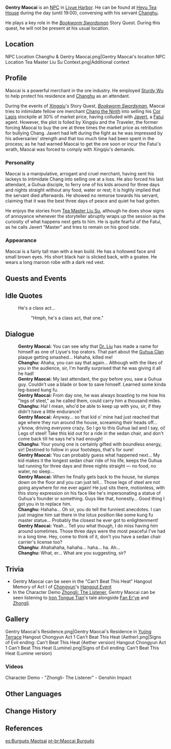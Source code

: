 {{Character Infobox
|image            = NPC Gentry Maocai.png
|region           = Liyue
|type             = NPC
|voiceEN          = [[imdb:nm2271635|Beau Marie]]<ref>Twitter: [https://twitter.com/man_e_voices/status/1477324613336002560 EN VA Self Announcement]</ref>
}}
'''Gentry Maocai''' {{Lang|zh=茂才公|zh_rm=Màocái Gōng}} is an [[NPC]] in [[Liyue Harbor]]. He can be found at [[Heyu Tea House]] during the day (until 19:00), conversing with his servant [[Changhu]].

He plays a key role in the ''[[Bookworm Swordsman]]'' Story Quest. During this quest, he will not be present at his usual location.

==Location==
<gallery>
NPC Location Changhu & Gentry Maocai.png|Gentry Maocai's location
NPC Location Tea Master Liu Su Context.png|Additional context
</gallery>

==Profile==
Maocai is a powerful merchant in the ore industry. He employed [[Sturdy Wu]] to help protect his residence and [[Changhu]] as an attendant.

During the events of [[Xingqiu]]'s Story Quest, ''[[Bookworm Swordsman]]'', Maocai tries to intimidate fellow ore merchant [[Chang the Ninth]] into selling his [[Cor Lapis]] stockpile at 30% of market price, having colluded with [[Javert]], a [[Fatui]] agent. However, the plot is foiled by Xingqiu and the Traveler, the former forcing Maocai to buy the ore at three times the market price as retribution for bullying Chang. Javert had left during the fight as he was impressed by his adversaries' strength and that too much time had been spent in the process; as he had warned Maocai to get the ore soon or incur the Fatui's wrath, Maocai was forced to comply with Xingqiu's demands.

===Personality===
Maocai is a manipulative, arrogant and cruel merchant, having sent his lackeys to intimidate Chang into selling ore at a loss. He also forced his last attendant, a Guhua disciple, to ferry one of his kids around for three days and nights straight without any food, water or rest; it is highly implied that the servant died afterwards. He showed no remorse towards his servant, claiming that it was the best three days of peace and quiet he had gotten.

He enjoys the stories from [[Tea Master Liu Su]], although he does show signs of annoyance whenever the storyteller abruptly wraps up the session as the curiosity of what happens next gets to him. He is quite fearful of the Fatui, as he calls Javert "Master" and tries to remain on his good side.

===Appearance===
Maocai is a fairly tall man with a lean build. He has a hollowed face and small brown eyes. His short black hair is slicked back, with a goatee. He wears a long maroon robe with a dark red vest.

==Quests and Events==
{{Quests and Events}}

==Idle Quotes==
{{Dialogue start}}
: {{DIcon|Idle}} He's a class act...
:: {{A|VO Gentry Maocai 01.ogg}} "Hmph, he's a class act, that one."
{{Dialogue end}}

==Dialogue==
{{Dialogue start}}
:'''Gentry Maocai:''' You can see why that [[Tea Master Liu Su|Dr. Liu]] has made a name for himself as one of Liyue's top orators. That part about the [[Guhua Clan]] plaque getting smashed... Hahaha, killed me!
:'''Changhu:''' Ahaha, you can say that again... Although with the likes of you in the audience, sir, I'm hardly surprised that he was giving it all he had!
:'''Gentry Maocai:''' My last attendant, the guy before you, saw a Guhua guy. Couldn't use a blade or bow to save himself. Learned some kinda leg-based kung fu.
:'''Gentry Maocai:''' From day one, he was always boasting to me how his "legs of steel," as he called them, could carry him a thousand miles.
:'''Changhu:''' Ha! I mean, who'd be able to keep up with you, sir, if they didn't have a little endurance?
:'''Gentry Maocai:''' Anyway... so that kid o' mine had just reached that age where they run around the house, screaming their heads off... y'know, driving everyone crazy. So I go to this Guhua lad and I say, oi! Legs of steel! Take this kid out for a ride in the sedan chair, and don't come back till he says he's had enough!
:'''Changhu:''' Your young one is certainly gifted with boundless energy, sir! Destined to follow in your footsteps, that's for sure!
:'''Gentry Maocai:''' You can probably guess what happened next... My kid makes it the longest sedan chair ride of his life, keeps the Guhua lad running for three days and three nights straight &mdash; no food, no water, no sleep...
:'''Gentry Maocai:''' When he finally gets back to the house, he slumps down on the floor and you can just tell... Those legs of steel are not going anywhere for me ever again! He just sits there, motionless, with this stony expression on his face like he's impersonating a statue of Guhua's founder or something. Guys like that, honestly... Good thing I got you in to replace him.
:'''Changhu:''' Hahaha... Oh sir, you do tell the funniest anecdotes. I can just imagine him sat<!--in-game typo--> there in the lotus position like some kung fu master statue... Probably the closest he ever got to enlightenment!
:'''Gentry Maocai:''' Yeah... Tell you what though, I do miss having him around sometimes. Those three days were the most peaceful I've had in a long time. Hey, come to think of it, don't you have a sedan chair carrier's license too?
:'''Changhu:''' Ahahahaha, hahaha... haha... ha. Ah...
:'''Changhu:''' What, er... What are you suggesting, sir?
{{Dialogue end}}

==Trivia==
* Gentry Maocai can be seen in the "Can't Beat This Heat" Hangout Memory of Act I of [[Chongyun]]'s [[Hangout Event]]
* In the Character Demo [https://youtu.be/4oBpaBEMBIM Zhongli: The Listener], Gentry Maocai can be seen listening to [[Iron Tongue Tian]]'s tale alongside [[Fan Er'ye]] and [[Zhongli]].

==Gallery==
<gallery>
Gentry Maocai's Residence.png|Gentry Maocai's Residence in [[Yujing Terrace]]
Hangout Chongyun Act 1 Can't Beat This Heat (Aether).png|Signs of Evil ending: Can't Beat This Heat (Aether version)
Hangout Chongyun Act 1 Can't Beat This Heat (Lumine).png|Signs of Evil ending: Can't Beat This Heat (Lumine version)
</gallery>

===Videos===
<gallery>
Character Demo - "Zhongli- The Listener" - Genshin Impact
</gallery>

==Other Languages==
{{Other Languages
|default_hidden = 1
|en      = Gentry Maocai
|zhs     = 茂才公
|zhs_rm  = Màocái-gōng
|zht     = 茂才公
|zht_rm  = Màocái-gōng
|ja      = {{Rubi|茂|しげ|才|さい|公|こう}}
|ja_rm   = Shigesai-kou<ref>{{Ref/Quest|Know Thyself, Know Thy Enemy|note=Japanese Voice-Over}}</ref>
|ko      = {{tt|무재공|茂才公}}
|ko_rm   = Mujae-gong
|es      = Burgués Maotsai
|fr      = Notable Maocai
|ru      = Маоцай Гун
|th      = เจ้าสัว Maocai
|th_rm   = Chaosua Maocai
|vi      = {{tt|Mậu Tài Công|茂才公}}
|de      = Fürst Maocai
|id      = Gentry Maocai
|pt      = Maocai Burguês
|tr      = Soylu Maocai
|it      = Borghese Maocai
}}

==Change History==
{{Change History|1.0}}

==References==
{{Reflist}}

[[es:Burgués Maotsai]]
[[pt-br:Maocai Burguês]]